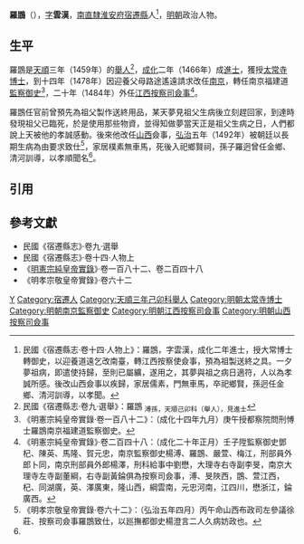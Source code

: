 '''羅鵾'''（{{bd|15世紀||16世紀}}），[[表字|字]]'''雲漢'''，[[南直隸|南直隸]][[淮安府|淮安府]][[宿遷縣|宿遷縣]]人<ref name=djs>民國《宿遷縣志·卷十四·人物上》：羅鵾，字雲漢，成化二年進士，授大常博士轉御史，以迎養道遠乞改南臺，轉江西按察使僉事，預為祖製送終之具。一夕夢祖病，即遣使持歸，至則已屬纊，遂用之，其夢與祖之病日適符，人以為孝誠所感。後改山西僉事以疾歸，家居儒素，門無車馬，卒祀鄉賢，孫迥任金鄉、清河訓導，以孝聞。</ref>，[[明朝|明朝]]政治人物。

==生平==
羅鵾是[[天順_(明朝)|天順]]三年（1459年）的[[舉人|舉人]]<ref>民國《宿遷縣志·卷九·選舉》：羅鵾 <sub>溥孫，天順己卯科（舉人），見進士</sub></ref>，[[成化|成化]]二年（1466年）成[[進士|進士]]，獲授[[太常寺|太常寺]][[博士_(官職)|博士]]，到十四年（1478年）因迎養父母路途遙遠請求改任[[南京|南京]]，轉任南京福建道[[監察御史|監察御史]]<ref>《明憲宗純皇帝實錄·卷一百八十二》：（成化十四年九月）庚午授都察院問刑愽士羅鵾南京福建道監察御史。</ref>，二十年（1484年）外任[[江西等處提刑按察使司|江西按察司]][[僉事|僉事]]<ref>《明憲宗純皇帝實錄》·卷二百四十八：（成化二十年正月）壬子陞監察御史鄧杞、陳英、馬隆、賀元忠，南京監察御史楊溥、羅鵾、嚴萱、梅江，刑部員外郎卜同，南京刑部員外郎楊澤，刑科給事中劉懋，大理寺右寺副李旻，南京大理寺左寺副董綱，右寺副黃錀俱為按察司僉事，溥、旻陜西，鵾、萱江西，杞、同湖廣，英、澤廣東，隆山西，綱雲南，元忠河南，江四川，懋浙江，錀廣西。</ref>。

羅鵾任官前曾預先為祖父製作送終用品，某天夢見祖父生病後立刻趕回家，到達時發現祖父已臨死，於是使用那些物資，並得知做夢當天正是祖父生病之日，人們都說上天被他的孝誠感動。後來他改任[[山西等處提刑按察使司|山西]]僉事，[[弘治|弘治]]五年（1492年）被朝廷以長期生病為由要求致仕<ref>《明孝宗敬皇帝實錄·卷六十二》：（弘治五年四月）丙午命山西布政司左參議徐莊、按察司僉事羅鵾致仕，以廵撫都御史楊澄言二人久病妨政也。</ref>，家居樸素無車馬，死後入祀鄉賢祠，孫子羅迥曾任金鄉、清河訓導，以孝順聞名<ref name=djs/>。

==引用==
{{reflist}}

==參考文獻==
*民國《宿遷縣志》·卷九·選舉
*民國《宿遷縣志》·卷十四·人物上
*《[[明實錄|明憲宗純皇帝實錄]]》·卷一百八十二、卷二百四十八
*《明孝宗敬皇帝實錄》·卷六十二

{{成化二年丙戌科殿試金榜}}

[[Category:罗姓|Y]]
[[Category:宿遷人|Category:宿遷人]]
[[Category:天順三年己卯科舉人|Category:天順三年己卯科舉人]]
[[Category:明朝太常寺博士|Category:明朝太常寺博士]]
[[Category:明朝南京監察御史|Category:明朝南京監察御史]]
[[Category:明朝江西按察司僉事|Category:明朝江西按察司僉事]]
[[Category:明朝山西按察司僉事|Category:明朝山西按察司僉事]]